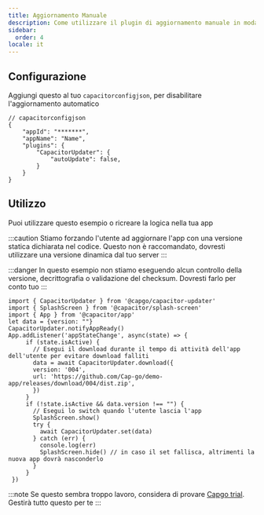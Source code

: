 ```yaml
---
title: Aggiornamento Manuale
description: Come utilizzare il plugin di aggiornamento manuale in modalità self-hosted
sidebar:
  order: 4
locale: it
---
```


## Configurazione

Aggiungi questo al tuo ``capacitorconfigjson``, per disabilitare l'aggiornamento automatico
```tsx
// capacitorconfigjson
{
	"appId": "*******",
	"appName": "Name",
	"plugins": {
		"CapacitorUpdater": {
			"autoUpdate": false,
		}
	}
}
```

## Utilizzo

Puoi utilizzare questo esempio o ricreare la logica nella tua app

:::caution
Stiamo forzando l'utente ad aggiornare l'app con una versione statica dichiarata nel codice. Questo non è raccomandato, dovresti utilizzare una versione dinamica dal tuo server
:::

:::danger
In questo esempio non stiamo eseguendo alcun controllo della versione, decrittografia o validazione del checksum. Dovresti farlo per conto tuo
:::

```tsx
import { CapacitorUpdater } from '@capgo/capacitor-updater'
import { SplashScreen } from '@capacitor/splash-screen'
import { App } from '@capacitor/app'
let data = {version: ""}
CapacitorUpdater.notifyAppReady()
App.addListener('appStateChange', async(state) => {
     if (state.isActive) {
       // Esegui il download durante il tempo di attività dell'app dell'utente per evitare download falliti
       data = await CapacitorUpdater.download({
       version: '004',
       url: 'https://github.com/Cap-go/demo-app/releases/download/004/dist.zip',
       })
     }
     if (!state.isActive && data.version !== "") {
       // Esegui lo switch quando l'utente lascia l'app
       SplashScreen.show()
       try {
         await CapacitorUpdater.set(data)
       } catch (err) {
         console.log(err)
         SplashScreen.hide() // in caso il set fallisca, altrimenti la nuova app dovrà nasconderlo
       }
     }
 })
```

:::note
Se questo sembra troppo lavoro, considera di provare [Capgo trial](https://capgo.app/register/). Gestirà tutto questo per te
:::